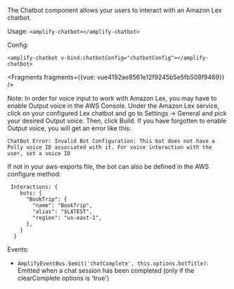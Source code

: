 The Chatbot component allows your users to interact with an Amazon Lex chatbot.

Usage: ```<amplify-chatbot></amplify-chatbot>```

Config:
```
<amplify-chatbot v-bind:chatbotConfig="chatbotConfig"></amplify-chatbot>
```




<Fragments fragments={{vue: vue4192ae8561e12f9245b5e5fb508f9469}} />

Note: In order for voice input to work with Amazon Lex, you may have to enable Output voice in the AWS Console. Under the Amazon Lex service, click on your configured Lex chatbot and go to Settings -> General and pick your desired Output voice. Then, click Build. If you have forgotten to enable Output voice, you will get an error like this:
```
ChatBot Error: Invalid Bot Configuration: This bot does not have a Polly voice ID associated with it. For voice interaction with the user, set a voice ID
```



If not in your aws-exports file, the bot can also be defined in the AWS configure method:
```
 Interactions: {
    bots: {
      "BookTrip": {
        "name": "BookTrip",
        "alias": "$LATEST",
        "region": "us-east-1",
      },
    }
  }
```

Events:

* ```AmplifyEventBus.$emit('chatComplete', this.options.botTitle)```: Emitted when a chat session has been completed (only if the clearComplete options is 'true')